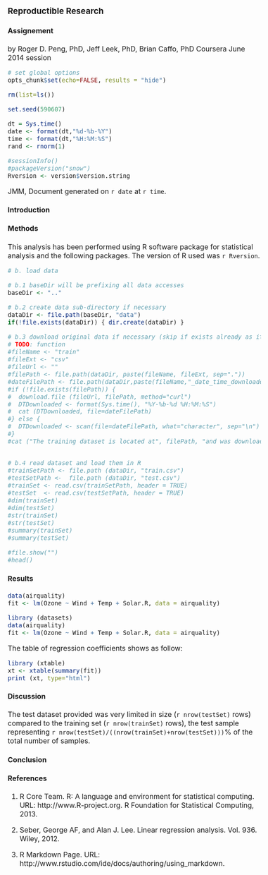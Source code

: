 ### Reproductible Research
#### Assignement
by Roger D. Peng, PhD, Jeff Leek, PhD, Brian Caffo, PhD
Coursera June 2014 session 
  
```r
# set global options
opts_chunk$set(echo=FALSE, results = "hide")
```

```r
rm(list=ls())

set.seed(590607)

dt = Sys.time()
date <- format(dt,"%d-%b-%Y")
time <- format(dt,"%H:%M:%S")
rand <- rnorm(1)

#sessionInfo()
#packageVersion("snow")
Rversion <- version$version.string
```

<style>
body {
    font-size: 1.0em;
    font-family: "Arial, Helvetica, sans-serif"";
}
</style>

JMM, Document generated on `r date` at `r time`.

#### Introduction

#### Methods

This analysis has been performed using R software package for statistical analysis and the following packages.
The version of R used was `r Rversion`.


```r

# b. load data

# b.1 baseDir will be prefixing all data accesses
baseDir <- ".."

# b.2 create data sub-directory if necessary
dataDir <- file.path(baseDir, "data")
if(!file.exists(dataDir)) { dir.create(dataDir) }

# b.3 download original data if necessary (skip if exists already as it takes time)
# TODO: function
#fileName <- "train"
#fileExt <- "csv"
#fileUrl <- ""
#filePath <- file.path(dataDir, paste(fileName, fileExt, sep="."))
#dateFilePath <- file.path(dataDir,paste(fileName,"_date_time_downloaded.txt",sep=""))
#if (!file.exists(filePath)) {
#  download.file (fileUrl, filePath, method="curl")
#  DTDownloaded <- format(Sys.time(), "%Y-%b-%d %H:%M:%S")
#  cat (DTDownloaded, file=dateFilePath)
#} else {
#  DTDownloaded <- scan(file=dateFilePath, what="character", sep="\n")
#}
#cat ("The training dataset is located at", filePath, "and was downloaded on downloaded on", DTDownloaded)


# b.4 read dataset and load them in R
#trainSetPath <- file.path (dataDir, "train.csv")
#testSetPath <-  file.path (dataDir, "test.csv")
#trainSet <- read.csv(trainSetPath, header = TRUE) 
#testSet  <- read.csv(testSetPath, header = TRUE)
#dim(trainSet)
#dim(testSet)
#str(trainSet)
#str(testSet)
#summary(trainSet)
#summary(testSet)

#file.show("")
#head()

```

#### Results

```r
data(airquality)
fit <- lm(Ozone ~ Wind + Temp + Solar.R, data = airquality)
```

```r
library (datasets)
data(airquality)
fit <- lm(Ozone ~ Wind + Temp + Solar.R, data = airquality)
```

The table of regression coefficients shows as follow:
```r
library (xtable)
xt <- xtable(summary(fit))
print (xt, type="html")
```

#### Discussion

The test dataset provided was very limited in size (`r nrow(testSet)` rows) compared to the training set (`r nrow(trainSet)` rows), the test sample representing `r nrow(testSet)/((nrow(trainSet)+nrow(testSet)))`% of the total number of samples.

#### Conclusion

#### References

1. R Core Team. R: A language and environment for statistical computing. URL: http://www.R-project.org. R Foundation for Statistical Computing, 2013.

2. Seber, George AF, and Alan J. Lee. Linear regression analysis. Vol. 936. Wiley, 2012.

3. R Markdown Page. URL: http://www.rstudio.com/ide/docs/authoring/using_markdown. 

